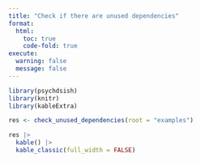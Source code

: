```yaml
---
title: "Check if there are unused dependencies"
format:
  html:
    toc: true
    code-fold: true
execute:
  warning: false
  message: false
---
```


```r

library(psychdsish)
library(knitr)
library(kableExtra)

res <- check_unused_dependencies(root = "examples")

res |>
  kable() |>
  kable_classic(full_width = FALSE)

```

